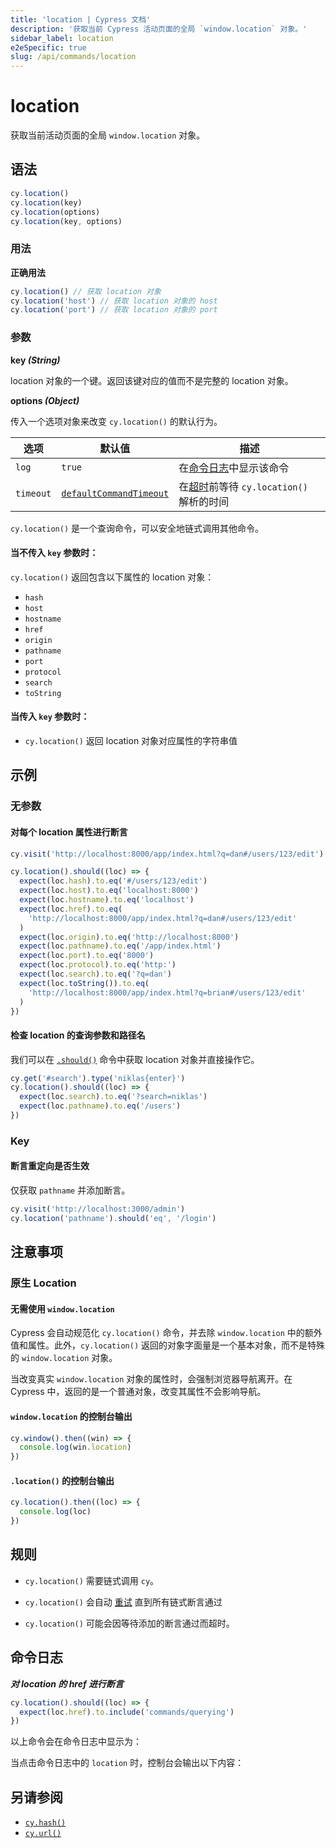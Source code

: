 ```yaml
---
title: 'location | Cypress 文档'
description: '获取当前 Cypress 活动页面的全局 `window.location` 对象。'
sidebar_label: location
e2eSpecific: true
slug: /api/commands/location
---
```


<ProductHeading product="app" />

# location

获取当前活动页面的全局 `window.location` 对象。

## 语法

```javascript
cy.location()
cy.location(key)
cy.location(options)
cy.location(key, options)
```

### 用法

<Icon name="check-circle" color="green" /> **正确用法**

```javascript
cy.location() // 获取 location 对象
cy.location('host') // 获取 location 对象的 host
cy.location('port') // 获取 location 对象的 port
```

### 参数

<Icon name="angle-right" /> **key _(String)_**

location 对象的一个键。返回该键对应的值而不是完整的 location 对象。

<Icon name="angle-right" /> **options _(Object)_**

传入一个选项对象来改变 `cy.location()` 的默认行为。

| 选项      | 默认值                                                           | 描述                                                                         |
| --------- | ----------------------------------------------------------------- | ----------------------------------------------------------------------------------- |
| `log`     | `true`                                                            | 在[命令日志](/app/core-concepts/open-mode#Command-Log)中显示该命令 |
| `timeout` | [`defaultCommandTimeout`](/app/references/configuration#Timeouts) | 在[超时](#Timeouts)前等待 `cy.location()` 解析的时间          |

<HeaderYields />

`cy.location()` 是一个查询命令，可以安全地链式调用其他命令。

#### 当不传入 `key` 参数时：

`cy.location()` 返回包含以下属性的 location 对象：

- `hash`
- `host`
- `hostname`
- `href`
- `origin`
- `pathname`
- `port`
- `protocol`
- `search`
- `toString`

#### 当传入 `key` 参数时：

- `cy.location()` 返回 location 对象对应属性的字符串值

## 示例

### 无参数

#### 对每个 location 属性进行断言

```javascript
cy.visit('http://localhost:8000/app/index.html?q=dan#/users/123/edit')

cy.location().should((loc) => {
  expect(loc.hash).to.eq('#/users/123/edit')
  expect(loc.host).to.eq('localhost:8000')
  expect(loc.hostname).to.eq('localhost')
  expect(loc.href).to.eq(
    'http://localhost:8000/app/index.html?q=dan#/users/123/edit'
  )
  expect(loc.origin).to.eq('http://localhost:8000')
  expect(loc.pathname).to.eq('/app/index.html')
  expect(loc.port).to.eq('8000')
  expect(loc.protocol).to.eq('http:')
  expect(loc.search).to.eq('?q=dan')
  expect(loc.toString()).to.eq(
    'http://localhost:8000/app/index.html?q=brian#/users/123/edit'
  )
})
```

#### 检查 location 的查询参数和路径名

我们可以在 [`.should()`](/api/commands/should) 命令中获取 location 对象并直接操作它。

```javascript
cy.get('#search').type('niklas{enter}')
cy.location().should((loc) => {
  expect(loc.search).to.eq('?search=niklas')
  expect(loc.pathname).to.eq('/users')
})
```

### Key

#### 断言重定向是否生效

仅获取 `pathname` 并添加断言。

```javascript
cy.visit('http://localhost:3000/admin')
cy.location('pathname').should('eq', '/login')
```

## 注意事项

### 原生 Location

#### 无需使用 `window.location`

Cypress 会自动规范化 `cy.location()` 命令，并去除 `window.location` 中的额外值和属性。此外，`cy.location()` 返回的对象字面量是一个基本对象，而不是特殊的 `window.location` 对象。

当改变真实 `window.location` 对象的属性时，会强制浏览器导航离开。在 Cypress 中，返回的是一个普通对象，改变其属性不会影响导航。

#### `window.location` 的控制台输出

```javascript
cy.window().then((win) => {
  console.log(win.location)
})
```

<DocsImage
  src="/img/api/location/window-location-object-printed-in-console-log.png"
  alt="Console.log 中的 window.location"
/>

#### `.location()` 的控制台输出

```javascript
cy.location().then((loc) => {
  console.log(loc)
})
```

<DocsImage
  src="/img/api/location/special-cypress-location-object-logged-in-console-output.png"
  alt="Cypress location 命令的控制台输出"
/>

## 规则

<HeaderRequirements />

- `cy.location()` 需要链式调用 `cy`。

<HeaderAssertions />

- `cy.location()` 会自动
  [重试](/app/core-concepts/retry-ability) 直到所有链式断言通过

<HeaderTimeouts />

- `cy.location()` 可能会因等待添加的断言通过而超时。

## 命令日志

**_对 location 的 href 进行断言_**

```javascript
cy.location().should((loc) => {
  expect(loc.href).to.include('commands/querying')
})
```

以上命令会在命令日志中显示为：

<DocsImage
  src="/img/api/location/make-assertion-about-location-url-in-tests.png"
  alt="Cypress location 命令的命令日志"
/>

当点击命令日志中的 `location` 时，控制台会输出以下内容：

<DocsImage
  src="/img/api/location/location-object-in-console-log.png"
  alt="Cypress location 命令的控制台输出"
/>

## 另请参阅

- [`cy.hash()`](/api/commands/hash)
- [`cy.url()`](/api/commands/url)